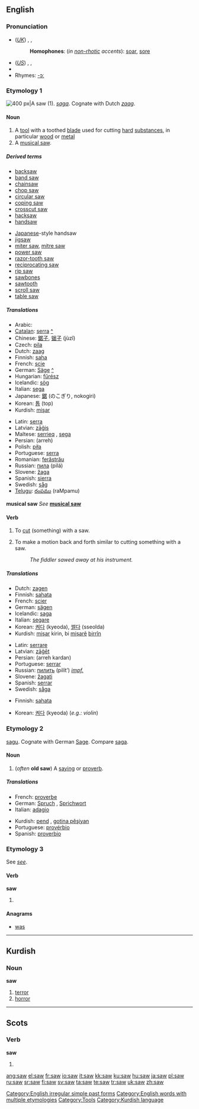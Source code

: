 {{see|SAW}}
{{wikipedia|SAW}}
==English==

{{rank|place|give|ever|156|saw|things|left|part}}

===Pronunciation===
*(''[[Received Pronunciation|UK]]'') {{AHD|sô}}, {{IPA|/sɔː/}}, {{SAMPA|/sO:/}}
*:'''Homophones''': (''in [[non-rhotic]] accents''): [[soar]], [[sore]]
*(''[[General American|US]]'') {{AHD|sô}}, {{IPA|/sɔː/}}, {{SAMPA|/sO:/}}
*{{audio|en-us-saw.ogg|Audio (US)}}
*Rhymes: [[Rhymes:English:-ɔː|-ɔː]]

===Etymology 1===
[[Image:Crosscut saw.JPG|thumb|right|400 px|A saw (1).]]
{{OE.}} ''[[saga#Old English|saga]]''. Cognate with Dutch ''[[zaag]]''.

====Noun====
{{wikipedia}}
{{en-noun}}

# A [[tool]] with a toothed [[blade]] used for cutting [[hard]] [[substance]]s, in particular [[wood]] or [[metal]]
# A [[musical saw]].

=====Derived terms=====
{{top2}}
*[[backsaw]]
*[[band saw]]
*[[chainsaw]]
*[[chop saw]]
*[[circular saw]]
*[[coping saw]]
*[[crosscut saw]]
*[[hacksaw]]
*[[handsaw]]
{{mid2}}
*[[Japanese]]-style handsaw
*[[jigsaw]]
*[[miter saw]], [[mitre saw]]
*[[power saw]]
*[[razor-tooth saw]]
*[[reciprocating saw]]
*[[rip saw]]
*[[sawbones]]
*[[sawtooth]]
*[[scroll saw]]
*[[table saw]]
{{bottom}}

=====Translations=====
{{trans-top|tool}}
*Arabic: {{ARchar|[[منشار]]}} {{IPAchar|(minšár)}} {{m}}
*[[Catalan]]: [[serra]] {{f}} [[:ca:serra|^]]
*Chinese: [[鋸子]], [[锯子]] (jùzǐ)
*Czech: [[pila]] {{f}}
*Dutch: [[zaag]] {{f}}
*Finnish: [[saha]]
*French: [[scie]] {{f}}
*German: [[Säge]] {{f}} [[:de:Säge|^]]
*Hungarian: [[fűrész]]
*Icelandic: [[sög]] {{f}}
*Italian: [[sega]] {{f}}
*Japanese: [[鋸]] (のこぎり, nokogiri)
*Korean: [[톱]] (top)
*Kurdish: [[mişar]] {{f}}
{{trans-mid}}
*Latin: [[serra]]
*Latvian: [[zāģis]] {{m}}
*Maltese: [[serrieq]] {{m}}, [[sega]] {{f}}
*Persian: {{FAchar|[[اره]]}} (arreh)
*Polish: [[piła]] {{f}}
*Portuguese: [[serra]] {{f}}
*Romanian: [[ferăstrău]] {{n}}
*Russian: [[пила]] (pilá) {{f}}
*Slovene: [[žaga]] {{f}}
*Spanish: [[sierra]] {{f}}
*Swedish: [[såg]] {{c}}
*[[Telugu]]: [[రంపము]] (raMpamu)
{{trans-bottom}}

'''musical saw'''
''See'' '''[[musical saw]]'''

====Verb====
{{en-verb|saws|sawing|sawed|'''[[sawed]] '''or''' [[sawn]]'''}}

# {{transitive}} To [[cut]] (something) with a saw.
# {{intransitive}} To make a motion back and forth similar to cutting something with a saw.
#:''The fiddler sawed away at his instrument.''

=====Translations=====
{{trans-top|cut with a saw}}
*Dutch: [[zagen]]
*Finnish: [[sahata]]
*French: [[scier]]
*German: [[sägen]]
*Icelandic: [[saga]]
*Italian: [[segare]]
*Korean: [[켜다]] (kyeoda), [[썰다]] (sseolda)
*Kurdish: [[mişar]] kirin, bi [[mişar]]ê [[birrîn]]
{{trans-mid}}
*Latin: [[serrare]]
*Latvian: [[zāģēt]]
*Persian: {{FAchar|[[اره كردن]]}} (arreh kardan)
*Portuguese: [[serrar]]
*Russian: [[пилить]] (pilít’) ''[[impf.]]''
*Slovene: [[žagati]]
*Spanish: [[serrar]]
*Swedish: [[såga]]
{{trans-bottom}}

{{trans-top|make a motion back and forth as with a saw}}
*Finnish: [[sahata]]
{{trans-mid}}
*Korean: [[켜다]] (kyeoda) (''e.g.: violin'')
{{trans-bottom}}

===Etymology 2===
{{OE.}} [[sagu]]. Cognate with German [[Sage]]. Compare [[saga]].

====Noun====
{{en-noun}}

# (''often'' '''old saw''') A [[saying]] or [[proverb]].

=====Translations=====
{{trans-top|saying or proverb}}
*French: [[proverbe]] {{m}}
*German: [[Spruch]] {{m}}, [[Sprichwort]] {{n}}
*Italian: [[adagio]] {{m}}
{{trans-mid}}
*Kurdish: [[pend]] {{f}}, [[gotinên pêşiyan|gotina pêşiyan]] {{f}}
*Portuguese: [[provérbio]] {{m}}
*Spanish: [[proverbio]] {{m}}
{{trans-bottom}}

===Etymology 3===
See ''[[see]]''.

====Verb====
'''saw'''

# {{simple past of|see}}

====Anagrams====

*[[was]]

[[Category:English irregular simple past forms]]
[[Category:English words with multiple etymologies]]
[[Category:Tools]]

----

==Kurdish==

===Noun===
'''saw'''

# [[terror]]
# [[horror]]

[[Category:Kurdish language]]

----

==Scots==

===Verb===
'''saw'''

# {{South Scots}} {{simple past of|[[sei]]|lang=Socts}}

[[ang:saw]]
[[el:saw]]
[[fr:saw]]
[[io:saw]]
[[it:saw]]
[[kk:saw]]
[[ku:saw]]
[[hu:saw]]
[[ja:saw]]
[[pl:saw]]
[[ru:saw]]
[[sr:saw]]
[[fi:saw]]
[[sv:saw]]
[[ta:saw]]
[[te:saw]]
[[tr:saw]]
[[uk:saw]]
[[zh:saw]]